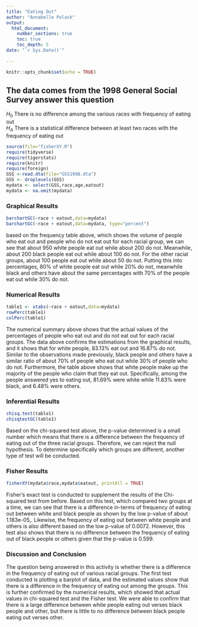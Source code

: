 ```yaml
---
title: "Eating Out"
author: "Annabelle Polack"
output: 
  html_document:
    number_sections: true
    toc: true
    toc_depth: 5
date: "`r Sys.Date()`"    
    
---
```


```r
knitr::opts_chunk$set(echo = TRUE)
```

## The data comes from the 1998 General Social Survey answer this question

$H_0$ There is no difference among the various races with frequency of eating out  
$H_A$ There is a statistical difference between at least two races with the frequency of eating out  


```r
source(file="fisherXY.R")
require(tidyverse)
require(tigerstats)
require(knitr)
require(foreign)
GSS <-read.dta(file="GSS1998.dta")
GSS <- droplevels(GSS)
mydata <- select(GSS,race,age,eatout)
mydata <- na.omit(mydata)
```

### Graphical Results

```r
barchartGC(~race + eatout,data=mydata)
barchartGC(~race + eatout,data=mydata, type="percent")

```
based on the frequency table above, which shows the volume of people who eat out and people who do not eat out for each racial group, we can see that about 950 white people eat out while about 200 do not. Meanwhile, about 200 black people eat out while about 100 do not. For the other racial groups, about 100 people eat out while about 50 do not. Putting this into percentages, 80% of white people eat out while 20% do not, meanwhile black and others have about the same percentages with 70% of the people eat out while 30% do not.


### Numerical Results
```r
table1 <- xtabs(~race + eatout,data=mydata)
rowPerc(table1)
colPerc(table1)
```
The numerical summary above shows that the actual values of the percentages of people who eat out and do not eat out for each racial groups. The data above confirms the estimations from the graphical results, and it shows that for white people, 83.13% eat out and 16.87% do not. Similar to the observations made previously, black people and others have a similar ratio of about 70% of people who eat out while 30% of people who do not. Furthermore, the table above shows that white people make up the majority of the people who claim that they eat out. Specifically, among the people answered yes to eating out, 81.69% were white while 11.83% were black, and 6.48% were others. 



### Inferential Results
```r
chisq.test(table1)
chisqtestGC(table1)
```
Based on the chi-squared test above, the p-value determined is a small number which means that there is a difference between the frequency of eating out of the three racial groups. Therefore, we can reject the null hypothesis. To determine specifically which groups are different, another type of test will be conducted.


### Fisher Results
```r
fisherXY(mydata$race,mydata$eatout, printAll = TRUE)
```
Fisher's exact test is conducted to supplement the results of the Chi-squared test from before. Based on this test, which compared two groups at a time, we can see that there is a difference in-terms of frequency of eating out between white and black people as shown by the low p-value of about 1.183e-05,. Likewise, the frequency of eating out between white people and others is also different based on the low p-value of 0.0072. However, this test also shows that there is no difference between the frequency of eating out of black people or others given that the p-value is 0.599.


### Discussion and Conclusion
The question being answered in this activity is whether there is a difference in the frequency of eating out of various racial groups. The first test conducted is plotting a barplot of data, and the estimated values show that there is a difference in the frequency of eating out among the groups. This is further confirmed by the numerical results, which showed that actual values in chi-squared test and the Fisher test. We were able to confirm that there is a large difference between white people eating out verses black people and other, but there is little to no difference between black people eating out verses other.


